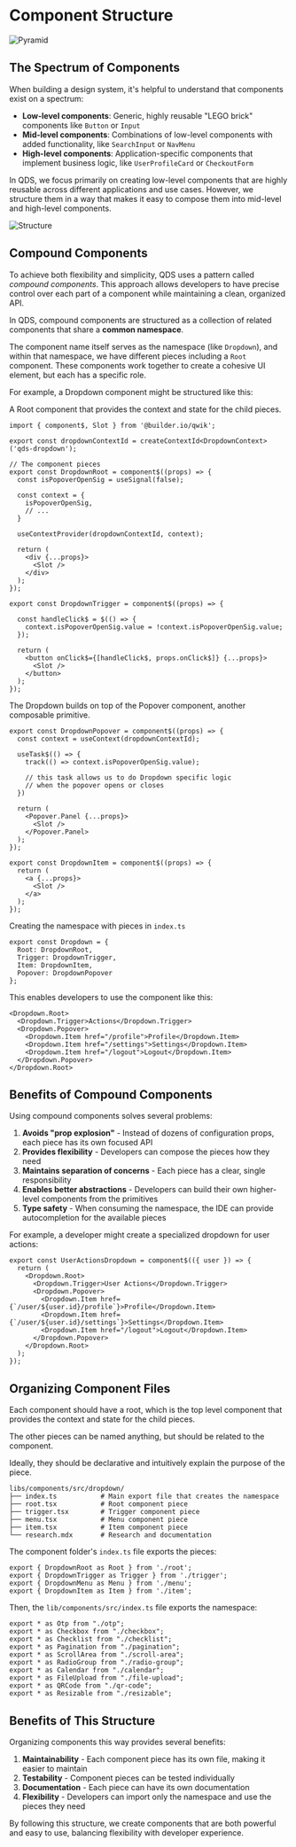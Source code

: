 
# Component Structure

<Image src={pyramid} loading="eager" alt="Pyramid" />

## The Spectrum of Components

When building a design system, it's helpful to understand that components exist on a spectrum:

- **Low-level components**: Generic, highly reusable "LEGO brick" components like `Button` or `Input`
- **Mid-level components**: Combinations of low-level components with added functionality, like `SearchInput` or `NavMenu`
- **High-level components**: Application-specific components that implement business logic, like `UserProfileCard` or `CheckoutForm`

In QDS, we focus primarily on creating low-level components that are highly reusable across different applications and use cases. However, we structure them in a way that makes it easy to compose them into mid-level and high-level components.

<Image src={structure} alt="Structure" />

## Compound Components

To achieve both flexibility and simplicity, QDS uses a pattern called *compound components*. This approach allows developers to have precise control over each part of a component while maintaining a clean, organized API.

In QDS, compound components are structured as a collection of related components that share a **common namespace**. 

The component name itself serves as the namespace (like `Dropdown`), and within that namespace, we have different pieces including a `Root` component. These components work together to create a cohesive UI element, but each has a specific role.

For example, a Dropdown component might be structured like this:

A Root component that provides the context and state for the child pieces.

```tsx
import { component$, Slot } from '@builder.io/qwik';

export const dropdownContextId = createContextId<DropdownContext>('qds-dropdown');

// The component pieces
export const DropdownRoot = component$((props) => {
  const isPopoverOpenSig = useSignal(false);
 
  const context = {
    isPopoverOpenSig,
    // ...
  }

  useContextProvider(dropdownContextId, context);

  return (
    <div {...props}>
      <Slot />
    </div>
  );
});
```

```tsx
export const DropdownTrigger = component$((props) => {

  const handleClick$ = $(() => { 
    context.isPopoverOpenSig.value = !context.isPopoverOpenSig.value;
  });

  return (
    <button onClick$={[handleClick$, props.onClick$]} {...props}>
      <Slot />
    </button>
  );
});
```

The Dropdown builds on top of the Popover component, another composable primitive.

```tsx
export const DropdownPopover = component$((props) => {
  const context = useContext(dropdownContextId);

  useTask$(() => {
    track(() => context.isPopoverOpenSig.value);

    // this task allows us to do Dropdown specific logic
    // when the popover opens or closes
  })

  return (
    <Popover.Panel {...props}>
      <Slot />
    </Popover.Panel>
  );
});
```

```tsx
export const DropdownItem = component$((props) => {
  return (
    <a {...props}>
      <Slot />
    </a>
  );
});
```

Creating the namespace with pieces in `index.ts`

```tsx
export const Dropdown = {
  Root: DropdownRoot,
  Trigger: DropdownTrigger,
  Item: DropdownItem,
  Popover: DropdownPopover
};
```

This enables developers to use the component like this:

```tsx
<Dropdown.Root>
  <Dropdown.Trigger>Actions</Dropdown.Trigger>
  <Dropdown.Popover>
    <Dropdown.Item href="/profile">Profile</Dropdown.Item>
    <Dropdown.Item href="/settings">Settings</Dropdown.Item>
    <Dropdown.Item href="/logout">Logout</Dropdown.Item>
  </Dropdown.Popover>
</Dropdown.Root>
```

## Benefits of Compound Components

Using compound components solves several problems:

1. **Avoids "prop explosion"** - Instead of dozens of configuration props, each piece has its own focused API
2. **Provides flexibility** - Developers can compose the pieces how they need
3. **Maintains separation of concerns** - Each piece has a clear, single responsibility
4. **Enables better abstractions** - Developers can build their own higher-level components from the primitives
5. **Type safety** - When consuming the namespace, the IDE can provide autocompletion for the available pieces

For example, a developer might create a specialized dropdown for user actions:

```tsx
export const UserActionsDropdown = component$(({ user }) => {
  return (
    <Dropdown.Root>
      <Dropdown.Trigger>User Actions</Dropdown.Trigger>
      <Dropdown.Popover>
        <Dropdown.Item href={`/user/${user.id}/profile`}>Profile</Dropdown.Item>
        <Dropdown.Item href={`/user/${user.id}/settings`}>Settings</Dropdown.Item>
        <Dropdown.Item href="/logout">Logout</Dropdown.Item>
      </Dropdown.Popover>
    </Dropdown.Root>
  );
});
```

## Organizing Component Files

Each component should have a root, which is the top level component that provides the context and state for the child pieces.

The other pieces can be named anything, but should be related to the component.

Ideally, they should be declarative and intuitively explain the purpose of the piece.

```
libs/components/src/dropdown/
├── index.ts           # Main export file that creates the namespace
├── root.tsx           # Root component piece
├── trigger.tsx        # Trigger component piece
├── menu.tsx           # Menu component piece
├── item.tsx           # Item component piece
└── research.mdx       # Research and documentation
```

The component folder's `index.ts` file exports the pieces:

```tsx
export { DropdownRoot as Root } from './root';
export { DropdownTrigger as Trigger } from './trigger';
export { DropdownMenu as Menu } from './menu';
export { DropdownItem as Item } from './item';
```

Then, the `lib/components/src/index.ts` file exports the namespace:

```tsx
export * as Otp from "./otp";
export * as Checkbox from "./checkbox";
export * as Checklist from "./checklist";
export * as Pagination from "./pagination";
export * as ScrollArea from "./scroll-area";
export * as RadioGroup from "./radio-group";
export * as Calendar from "./calendar";
export * as FileUpload from "./file-upload";
export * as QRCode from "./qr-code";
export * as Resizable from "./resizable";
```

## Benefits of This Structure

Organizing components this way provides several benefits:

1. **Maintainability** - Each component piece has its own file, making it easier to maintain
2. **Testability** - Component pieces can be tested individually
3. **Documentation** - Each piece can have its own documentation
4. **Flexibility** - Developers can import only the namespace and use the pieces they need

By following this structure, we create components that are both powerful and easy to use, balancing flexibility with developer experience. 